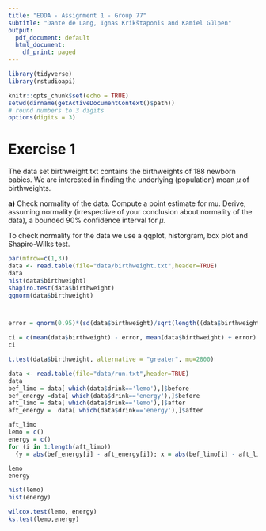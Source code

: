 ```yaml
---
title: "EDDA - Assignment 1 - Group 77"
subtitle: "Dante de Lang, Ignas Krikštaponis and Kamiel Gülpen"
output:
  pdf_document: default
  html_document:
    df_print: paged
---
```


```r
library(tidyverse)
library(rstudioapi)

knitr::opts_chunk$set(echo = TRUE)
setwd(dirname(getActiveDocumentContext()$path))
# round numbers to 3 digits
options(digits = 3)
```

# Exercise 1
The data set birthweight.txt contains the birthweights of 188 newborn babies.  We are interested in finding the underlying (population) mean $\mu$ of birthweights.

**a)** Check normality of the data.  Compute a point estimate for mu.  Derive, assuming normality (irrespective of your conclusion about normality of the data), a bounded 90% confidence interval for $\mu$.


To check normality for the data we use a qqplot, historgram, box plot and Shapiro-Wilks test. 
```r
par(mfrow=c(1,3))
data <- read.table(file="data/birthweight.txt",header=TRUE)
data
hist(data$birthweight)
shapiro.test(data$birthweight)
qqnorm(data$birthweight)



error = qnorm(0.95)*(sd(data$birthweight)/sqrt(length((data$birthweight))))

ci = c(mean(data$birthweight) - error, mean(data$birthweight) + error)
ci
```
```r
t.test(data$birthweight, alternative = "greater", mu=2800)
```
```r
data <- read.table(file="data/run.txt",header=TRUE)
data
bef_limo = data[ which(data$drink=='lemo'),]$before 
bef_energy =data[ which(data$drink=='energy'),]$before 
aft_limo = data[ which(data$drink=='lemo'),]$after
aft_energy =  data[ which(data$drink=='energy'),]$after

aft_limo
lemo = c()
energy = c()
for (i in 1:length(aft_limo))
  {y = abs(bef_energy[i] - aft_energy[i]); x = abs(bef_limo[i] - aft_limo[i]); lemo = c(lemo,x );energy = c(energy, y); y}

lemo
energy

hist(lemo)
hist(energy)

wilcox.test(lemo, energy)
ks.test(lemo,energy)
```
